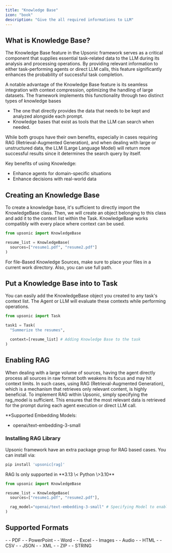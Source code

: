 ```yaml
---
title: "Knowledge Base"
icon: "book"
description: "Give the all required informations to LLM"
---
```


## What is Knowledge Base?

The Knowledge Base feature in the Upsonic framework serves as a critical component that supplies essential task-related data to the LLM during its analysis and processing operations. By providing relevant information to either task-performing agents or direct LLM calls, this feature significantly enhances the probability of successful task completion.

A notable advantage of the Knowledge Base feature is its seamless integration with context compression, optimizing the handling of large datasets. The framework implements this functionality through two distinct types of knowledge bases 

- The one that directly provides the data that needs to be kept and analyzed alongside each prompt.
- Knowledge bases that exist as tools that the LLM can search when needed.

While both groups have their own benefits, especially in cases requiring RAG (Retrieval-Augmented Generation), and when dealing with large or unstructured data, the LLM (Large Language Model) will return more successful results since it determines the search query by itself.

<Info>
  Key benefits of using Knowledge:

  - Enhance agents for domain-specific situations
  - Enhance decisions with real-world data
</Info>

## Creating an Knowledge Base

To create a knowledge base, it's sufficient to directly import the KnowledgeBase class. Then, we will create an object belonging to this class and add it to the context list within the Task. KnowledgeBase works compatibly with every place where context can be used.

```python
from upsonic import KnowledgeBase

resume_list = KnowledgeBase(
  sources=["resume1.pdf", "resume2.pdf"]
)
```

<Tip>
  For file-Based Knowledge Sources, make sure to place your files in a current work directory. Also, you can use full path.
</Tip>

## Put a Knowledge Base  into to Task

You can easily add the KnowledgeBase object you created to any task's context list. The Agent or LLM will evaluate these contexts while performing operations.

```python
from upsonic import Task

task1 = Task(
  "Summerize the resumes",

  context=[resume_list] # Adding Knowledge Base to the task
)
```

## Enabling RAG

When dealing with a large volume of sources, having the agent directly process all sources in raw format both weakens its focus and may hit context limits. In such cases, using RAG (Retrieval-Augmented Generation), which is a mechanism that retrieves only relevant content, is highly beneficial. To implement RAG within Upsonic, simply specifying the rag_model is sufficient. This ensures that the most relevant data is retrieved for the prompt during each agent execution or direct LLM call.

\*\*Supported Embedding Models:

- openai/text-embedding-3-small

### Installing RAG Library

Upsonic framework have an extra package group for RAG based cases. You can install via:

```bash
pip install 'upsonic[rag]'
```

<Warning>
  RAG Is only supported in **3.13 \< Python \>3.10**
</Warning>

```python
from upsonic import KnowledgeBase

resume_list = KnowledgeBase(
  sources=["resume1.pdf", "resume2.pdf"],

  rag_model="openai/text-embedding-3-small" # Specifying Model to enable rag
)
```

## Supported Formats

<CardGroup cols="2">
  <Card title="Supported Files" icon="files">
    - - PDF
    - - PowerPoint
    - - Word
    - - Excel
    - - Images
    - - Audio
    - - HTML
    - - CSV
    - - JSON
    - - XML
    - - ZIP
  </Card>
  <Card title="Supported Variables" icon="code">
    - - STRING
  </Card>
</CardGroup>

## 
